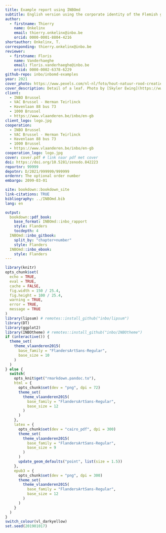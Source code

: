 ```yaml
--- 
title: Example report using INBOmd
subtitle: English version using the corporate identity of the Flemish government
author: 
  - firstname: Thierry
    name: Onkelinx
    email: thierry.onkelinx@inbo.be
    orcid: 0000-0001-8804-4216
shortauthor: Onkelinx, T.
corresponding: thierry.onkelinx@inbo.be
reviewer:
  - firstname: Floris
    name: Vanderhaeghe
    email: floris.vanderhaeghe@inbo.be
    orcid: 0000-0002-6378-6229
github-repo: inbo/inbomd-examples
year: 2021
cover_photo: https://www.pexels.com/nl-nl/foto/hout-natuur-rood-creatief-4599227
cover_description: Detail of a leaf. Photo by [Skyler Ewing](https://www.pexels.com/nl-nl/@skyler-ewing-266953?utm_content=attributionCopyText&utm_medium=referral&utm_source=pexels) via [Pexels](https://www.pexels.com/nl-nl/foto/hout-natuur-rood-creatief-4599227/?utm_content=attributionCopyText&utm_medium=referral&utm_source=pexels)
client:
  - INBO Brussel
  - VAC Brussel ‐ Herman Teirlinck
  - Havenlaan 88 bus 73
  - 1000 Brussel
  - https://www.vlaanderen.be/inbo/en-gb
client_logo: logo.jpg
cooperation:
  - INBO Brussel
  - VAC Brussel ‐ Herman Teirlinck
  - Havenlaan 88 bus 73
  - 1000 Brussel
  - https://www.vlaanderen.be/inbo/en-gb
cooperation_logo: logo.jpg
cover: cover.pdf # link naar pdf met cover
doi: https://doi.org/10.5281/zenodo.842223
reportnr: 99999
depotnr: D/2021/999999/999999
ordernr: The optional order number
embargo: 2099-03-01

site: bookdown::bookdown_site
link-citations: TRUE
bibliography: ../INBOmd.bib
lang: en

output:
  bookdown::pdf_book:
    base_format: INBOmd::inbo_rapport
    style: Flanders
    tocdepth: 4
  INBOmd::inbo_gitbook:
    split_by: "chapter+number"
    style: Flanders
  INBOmd::inbo_ebook:
    style: Flanders
---
```


```r
library(knitr)
opts_chunk$set(
  echo = TRUE, 
  eval = TRUE,
  cache = FALSE,
  fig.width = 150 / 25.4,
  fig.height = 100 / 25.4,
  warning = TRUE,
  error = TRUE,
  message = TRUE
)
library(lipsum) # remotes::install_github("inbo/lipsum")
library(DT)
library(ggplot2)
library(INBOtheme) # remotes::install_github("inbo/INBOtheme")
if (interactive()) {
  theme_set(
    theme_vlaanderen2015(
      base_family = "FlandersArtSans-Regular",
      base_size = 10
    )
  )
} else {
  switch(
    opts_knit$get("rmarkdown.pandoc.to"),
    html = {
      opts_chunk$set(dev = "png", dpi = 72)
      theme_set(
        theme_vlaanderen2015(
          base_family = "FlandersArtSans-Regular", 
          base_size = 12
        )
      )
    },
    latex = {
      opts_chunk$set(dev = "cairo_pdf", dpi = 300)
      theme_set(
        theme_vlaanderen2015(
          base_family = "FlandersArtSans-Regular", 
          base_size = 9
        )
      )
      update_geom_defaults("point", list(size = 1.5))
    },
    epub3 = {
      opts_chunk$set(dev = "png", dpi = 300)
      theme_set(
        theme_vlaanderen2015(
          base_family = "FlandersArtSans-Regular", 
          base_size = 12
        )
      )
    }
  )
}
switch_colour(vl_darkyellow)
set.seed(201901017)
```
